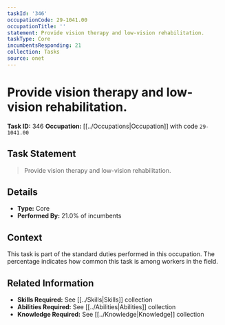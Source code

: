 ```yaml
---
taskId: '346'
occupationCode: 29-1041.00
occupationTitle: ''
statement: Provide vision therapy and low-vision rehabilitation.
taskType: Core
incumbentsResponding: 21
collection: Tasks
source: onet
---
```

# Provide vision therapy and low-vision rehabilitation.

**Task ID:** 346
**Occupation:** [[../Occupations|Occupation]] with code `29-1041.00`

## Task Statement

> Provide vision therapy and low-vision rehabilitation.

## Details

- **Type:** Core
- **Performed By:** 21.0% of incumbents

## Context

This task is part of the standard duties performed in this occupation. The percentage indicates how common this task is among workers in the field.

## Related Information

- **Skills Required:** See [[../Skills|Skills]] collection
- **Abilities Required:** See [[../Abilities|Abilities]] collection
- **Knowledge Required:** See [[../Knowledge|Knowledge]] collection
